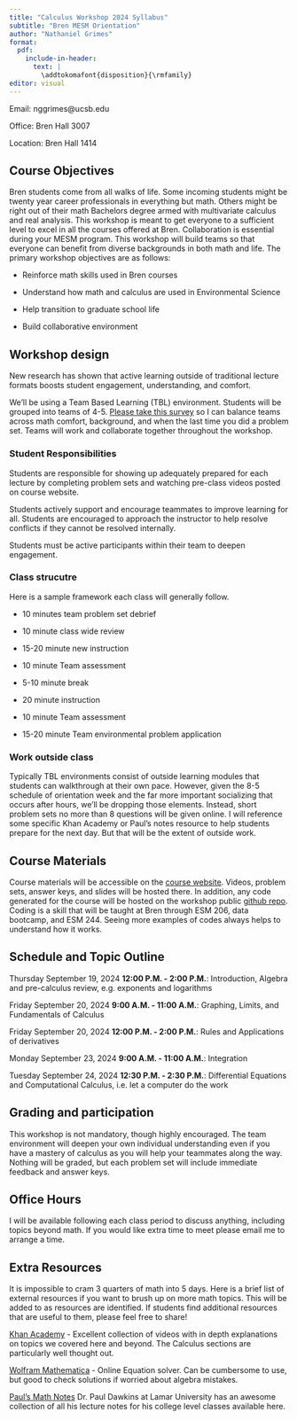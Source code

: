 ```yaml
---
title: "Calculus Workshop 2024 Syllabus"
subtitle: "Bren MESM Orientation"
author: "Nathaniel Grimes"
format:
  pdf:
    include-in-header:
      text: |
        \addtokomafont{disposition}{\rmfamily}
editor: visual
---
```


Email: nggrimes\@ucsb.edu

Office: Bren Hall 3007

Location: Bren Hall 1414

## Course Objectives

Bren students come from all walks of life. Some incoming students might be twenty year career professionals in everything but math. Others might be right out of their math Bachelors degree armed with multivariate calculus and real analysis. This workshop is meant to get everyone to a sufficient level to excel in all the courses offered at Bren. Collaboration is essential during your MESM program. This workshop will build teams so that everyone can benefit from diverse backgrounds in both math and life. The primary workshop objectives are as follows:

-   Reinforce math skills used in Bren courses

-   Understand how math and calculus are used in Environmental Science

-   Help transition to graduate school life

-   Build collaborative environment

## Workshop design

New research has shown that active learning outside of traditional lecture formats boosts student engagement, understanding, and comfort.

We'll be using a Team Based Learning (TBL) environment. Students will be grouped into teams of 4-5. [Please take this survey](https://docs.google.com/forms/d/13qlU8WEgVMUxiuF9gezNgu5oAbgDX4zeN1QcjbZssfM/edit) so I can balance teams across math comfort, background, and when the last time you did a problem set. Teams will work and collaborate together throughout the workshop.

### Student Responsibilities

Students are responsible for showing up adequately prepared for each lecture by completing problem sets and watching pre-class videos posted on course website.

Students actively support and encourage teammates to improve learning for all. Students are encouraged to approach the instructor to help resolve conflicts if they cannot be resolved internally.

Students must be active participants within their team to deepen engagement.

### Class strucutre

Here is a sample framework each class will generally follow.

-   10 minutes team problem set debrief

-   10 minute class wide review

-   15-20 minute new instruction

-   10 minute Team assessment

-   5-10 minute break

-   20 minute instruction

-   10 minute Team assessment

-   15-20 minute Team environmental problem application

### Work outside class

Typically TBL environments consist of outside learning modules that students can walkthrough at their own pace. However, given the 8-5 schedule of orientation week and the far more important socializing that occurs after hours, we'll be dropping those elements. Instead, short problem sets no more than 8 questions will be given online. I will reference some specific Khan Academy or Paul's notes resource to help students prepare for the next day. But that will be the extent of outside work.

## Course Materials

Course materials will be accessible on the [course website](nggrimes.github.io/brencalculus). Videos, problem sets, answer keys, and slides will be hosted there. In addition, any code generated for the course will be hosted on the workshop public [github repo](https://github.com/nggrimes/bren-math-workshop). Coding is a skill that will be taught at Bren through ESM 206, data bootcamp, and ESM 244. Seeing more examples of codes always helps to understand how it works.

## Schedule and Topic Outline

Thursday September 19, 2024 **12:00 P.M. - 2:00 P.M.**: Introduction, Algebra and pre-calculus review, e.g. exponents and logarithms

Friday September 20, 2024 **9:00 A.M. - 11:00 A.M.**: Graphing, Limits, and Fundamentals of Calculus

Friday September 20, 2024 **12:00 P.M. - 2:00 P.M.**: Rules and Applications of derivatives

Monday September 23, 2024 **9:00 A.M. - 11:00 A.M.**: Integration

Tuesday September 24, 2024 **12:30 P.M. - 2:30 P.M.**: Differential Equations and Computational Calculus, i.e. let a computer do the work

## Grading and participation

This workshop is not mandatory, though highly encouraged. The team environment will deepen your own individual understanding even if you have a mastery of calculus as you will help your teammates along the way. Nothing will be graded, but each problem set will include immediate feedback and answer keys.

## Office Hours

I will be available following each class period to discuss anything, including topics beyond math. If you would like extra time to meet please email me to arrange a time.

## Extra Resources

It is impossible to cram 3 quarters of math into 5 days. Here is a brief list of external resources if you want to brush up on more math topics. This will be added to as resources are identified. If students find additional resources that are useful to them, please feel free to share!

[Khan Academy](https://www.khanacademy.org/) - Excellent collection of videos with in depth explanations on topics we covered here and beyond. The Calculus sections are particularly well thought out.

[Wolfram Mathematica](https://www.wolfram.com/mathematica/) - Online Equation solver. Can be cumbersome to use, but good to check solutions if worried about algebra mistakes.

[Paul's Math Notes](https://tutorial.math.lamar.edu/) Dr. Paul Dawkins at Lamar University has an awesome collection of all his lecture notes for his college level classes available here.
